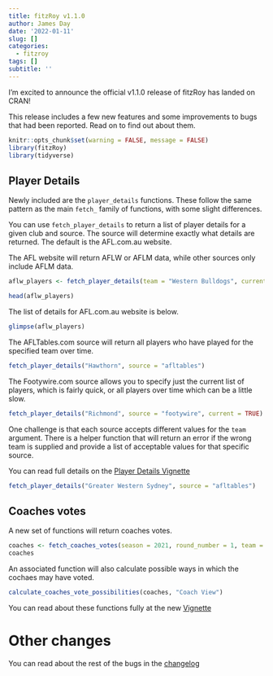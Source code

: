 ```yaml
---
title: fitzRoy v1.1.0
author: James Day
date: '2022-01-11'
slug: []
categories:
  - fitzroy
tags: []
subtitle: ''
---
```


I'm excited to announce the official v1.1.0 release of fitzRoy has landed on CRAN!

This release includes a few new features and some improvements to bugs that had been reported. Read on to find out about them. 

```r
knitr::opts_chunk$set(warning = FALSE, message = FALSE)
library(fitzRoy)
library(tidyverse)
```
## Player Details
Newly included are the `player_details` functions. These follow the same pattern as the main `fetch_` family of functions, with some slight differences.

You can use `fetch_player_details` to return a list of player details for a given club and source. The source will determine exactly what details are returned. The default is the AFL.com.au website. 

The AFL website will return AFLW or AFLM data, while other sources only include AFLM data. 

```r
aflw_players <- fetch_player_details(team = "Western Bulldogs", current = TRUE, comp = "AFLW", source = "AFL")

head(aflw_players)
```

The list of details for AFL.com.au website is below. 

```r
glimpse(aflw_players)

```

The AFLTables.com source will return all players who have played for the specified team over time.

```r
fetch_player_details("Hawthorn", source = "afltables")
```

The Footywire.com source allows you to specify just the current list of players, which is fairly quick, or all players over time which can be a little slow. 

```r
fetch_player_details("Richmond", source = "footywire", current = TRUE)
```

One challenge is that each source accepts different values for the `team` argument. There is a helper function that will return an error if the wrong team is supplied and provide a list of acceptable values for that specific source.

You can read full details on the [Player Details Vignette](https://jimmyday12.github.io/fitzRoy/articles/player-details.html)


```r
fetch_player_details("Greater Western Sydney", source = "afltables")
```

## Coaches votes
A new set of functions will return coaches votes. 

```r
coaches <- fetch_coaches_votes(season = 2021, round_number = 1, team = "Hawthorn")
coaches
```

An associated function will also calculate possible ways in which the cochaes may have voted. 


```r
calculate_coaches_vote_possibilities(coaches, "Coach View")

```
You can read about these functions fully at the new [Vignette](https://jimmyday12.github.io/fitzRoy/articles/aflca-coaches-votes.html)

# Other changes
You can read about the rest of the bugs in the [changelog](https://jimmyday12.github.io/fitzRoy/news/index.html)